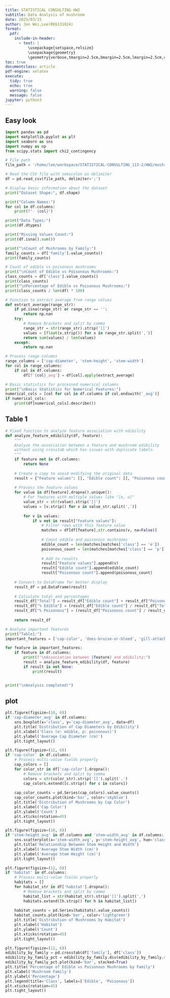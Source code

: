 ```yaml
---
title: STATISTICAL CONSULTING HW2
subtitle: Data Analysis of mushroom
date: 2025/03/15
author: Jen Wei,Lee(RE6131024)
format:
  pdf:
    include-in-header:
      - text: |
          \usepackage{setspace,relsize}
          \usepackage{geometry}
          \geometry{verbose,tmargin=2.5cm,bmargin=2.5cm,lmargin=2.5cm,rmargin=2.5cm}
toc: true
documentclass: article
pdf-engine: xelatex
execute:
  tidy: true
  echo: true
  warning: false
  message: false
jupyter: python3
---
```




## Easy look

```python
import pandas as pd
import matplotlib.pyplot as plt
import seaborn as sns
import numpy as np
from scipy.stats import chi2_contingency

# File path
file_path = '/home/lee/workspace/STATISTICAL-CONSULTING_113-2/HW2/mushroom/primary_data.csv'

# Read the CSV file with semicolon as delimiter
df = pd.read_csv(file_path, delimiter=';')

# Display basic information about the dataset
print("Dataset Shape:", df.shape)
```

```python
print("Column Names:")
for col in df.columns:
    print(f"- {col}")
```

```python
print("Data Types:")
print(df.dtypes)
```

```python
print("Missing Values Count:")
print(df.isna().sum())
```

```python
print("\nCount of Mushrooms by Family:")
family_counts = df['family'].value_counts()
print(family_counts)
```

```python
# Count of edible vs poisonous mushrooms
print("\nCount of Edible vs Poisonous Mushrooms:")
class_counts = df['class'].value_counts()
print(class_counts)
print("\nPercentage of Edible vs Poisonous Mushrooms:")
print(class_counts / len(df) * 100)
```

```python
# Function to extract average from range values
def extract_average(range_str):
    if pd.isna(range_str) or range_str == '':
        return np.nan
    try:
        # Remove brackets and split by comma
        range_str = str(range_str).strip('[]')
        values = [float(x.strip()) for x in range_str.split(',')]
        return sum(values) / len(values)
    except:
        return np.nan

# Process range columns
range_columns = ['cap-diameter', 'stem-height', 'stem-width']
for col in range_columns:
    if col in df.columns:
        df[f'{col}_avg'] = df[col].apply(extract_average)

# Basic statistics for processed numerical columns
print("\nBasic Statistics for Numerical Features:")
numerical_cols = [col for col in df.columns if col.endswith('_avg')]
if numerical_cols:
    print(df[numerical_cols].describe())
```

## Table 1

```python
# Fixed function to analyze feature association with edibility
def analyze_feature_edibility(df, feature):
    """
    Analyze the association between a feature and mushroom edibility
    without using crosstab which has issues with duplicate labels.
    """
    if feature not in df.columns:
        return None
    
    # Create a copy to avoid modifying the original data
    result = {"Feature values": [], "Edible count": [], "Poisonous count": []}
    
    # Process the feature values
    for value in df[feature].dropna().unique():
        # For features with multiple values like "[e, o]"
        value_str = str(value).strip('[]')
        values = [v.strip() for v in value_str.split(',')]
        
        for v in values:
            if v not in result["Feature values"]:
                # Filter rows with this feature value
                matches = df[df[feature].str.contains(v, na=False)]
                
                # Count edible and poisonous mushrooms
                edible_count = len(matches[matches['class'] == 'e'])
                poisonous_count = len(matches[matches['class'] == 'p'])
                
                # Add to results
                result["Feature values"].append(v)
                result["Edible count"].append(edible_count)
                result["Poisonous count"].append(poisonous_count)
    
    # Convert to DataFrame for better display
    result_df = pd.DataFrame(result)
    
    # Calculate total and percentages
    result_df["Total"] = result_df["Edible count"] + result_df["Poisonous count"]
    result_df["% Edible"] = (result_df["Edible count"] / result_df["Total"] * 100).round(1)
    result_df["% Poisonous"] = (result_df["Poisonous count"] / result_df["Total"] * 100).round(1)
    
    return result_df

# Analyze important features
print("Table1:")
important_features = ['cap-color', 'does-bruise-or-bleed', 'gill-attachment', 'has-ring', 'cap-shape', 'gill-color']

for feature in important_features:
    if feature in df.columns:
        print(f"\nAssociation between {feature} and edibility:")
        result = analyze_feature_edibility(df, feature)
        if result is not None:
            print(result)


print("\nAnalysis completed!")
```

## plot

```python
plt.figure(figsize=(10, 6))
if 'cap-diameter_avg' in df.columns:
    sns.boxplot(x='class', y='cap-diameter_avg', data=df)
    plt.title('Distribution of Cap Diameters by Edibility')
    plt.xlabel('Class (e: edible, p: poisonous)')
    plt.ylabel('Average Cap Diameter (cm)')
    plt.tight_layout()
```

```python
plt.figure(figsize=(12, 6))
if 'cap-color' in df.columns:
    # Process multi-value fields properly
    cap_colors = []
    for color_str in df['cap-color'].dropna():
        # Remove brackets and split by comma
        colors = str(color_str).strip('[]').split(',')
        cap_colors.extend([c.strip() for c in colors])
    
    cap_color_counts = pd.Series(cap_colors).value_counts()
    cap_color_counts.plot(kind='bar', color='skyblue')
    plt.title('Distribution of Mushrooms by Cap Color')
    plt.xlabel('Cap Color')
    plt.ylabel('Count')
    plt.xticks(rotation=45)
    plt.tight_layout()
```

```python
plt.figure(figsize=(10, 6))
if 'stem-height_avg' in df.columns and 'stem-width_avg' in df.columns:
    sns.scatterplot(x='stem-width_avg', y='stem-height_avg', hue='class', data=df)
    plt.title('Relationship Between Stem Height and Width')
    plt.xlabel('Average Stem Width (cm)')
    plt.ylabel('Average Stem Height (cm)')
    plt.tight_layout()
```

```python
plt.figure(figsize=(12, 6))
if 'habitat' in df.columns:
    # Process multi-value fields properly
    habitats = []
    for habitat_str in df['habitat'].dropna():
        # Remove brackets and split by comma
        habitat_list = str(habitat_str).strip('[]').split(',')
        habitats.extend([h.strip() for h in habitat_list])
    
    habitat_counts = pd.Series(habitats).value_counts()
    habitat_counts.plot(kind='bar', color='lightgreen')
    plt.title('Distribution of Mushrooms by Habitat')
    plt.xlabel('Habitat')
    plt.ylabel('Count')
    plt.xticks(rotation=45)
    plt.tight_layout()
```

```python
plt.figure(figsize=(12, 6))
edibility_by_family = pd.crosstab(df['family'], df['class'])
edibility_by_family_pct = edibility_by_family.div(edibility_by_family.sum(axis=1), axis=0) * 100
edibility_by_family_pct.plot(kind='bar', stacked=True)
plt.title('Percentage of Edible vs Poisonous Mushrooms by Family')
plt.xlabel('Mushroom Family')
plt.ylabel('Percentage')
plt.legend(title='Class', labels=['Edible', 'Poisonous'])
plt.xticks(rotation=45)
plt.tight_layout()
```

